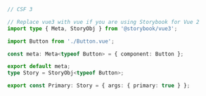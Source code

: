 ```ts
// CSF 3

// Replace vue3 with vue if you are using Storybook for Vue 2
import type { Meta, StoryObj } from '@storybook/vue3';

import Button from './Button.vue';

const meta: Meta<typeof Button> = { component: Button };

export default meta;
type Story = StoryObj<typeof Button>;

export const Primary: Story = { args: { primary: true } };
```

